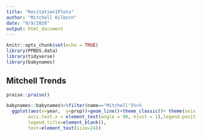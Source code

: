 ```yaml
---
title: "Recitation1Plots"
author: "Mitchell Kilborn"
date: "9/9/2020"
output: html_document
---
```


```r
knitr::opts_chunk$set(echo = TRUE)
library(PPBDS.data)
library(tidyverse)
library(babynames)
```



## Mitchell Trends
```r
praise::praise()

babynames::babynames%>%filter(name=="Mitchell")%>%
  ggplot(aes(x=year,  y=prop))+geom_line()+theme_classic()+ theme(axis.text=element_text(size=24),axis.title=element_text(size=20,face="bold"),
        axis.text.x = element_text(angle = 90, hjust = 1),legend.position = c(.75, .25),
        legend.title=element_blank(),
        text=element_text(size=24))


```


















